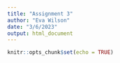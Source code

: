 ```yaml
---
title: "Assignment 3"
author: "Eva Wilson"
date: "3/6/2023"
output: html_document
---
```


```r
knitr::opts_chunk$set(echo = TRUE)
```
